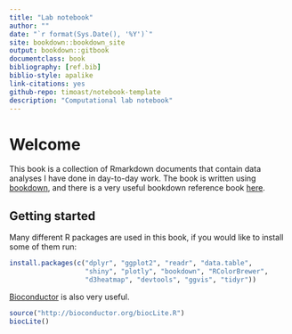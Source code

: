 ```yaml
--- 
title: "Lab notebook"
author: ""
date: "`r format(Sys.Date(), '%Y')`"
site: bookdown::bookdown_site
output: bookdown::gitbook
documentclass: book
bibliography: [ref.bib]
biblio-style: apalike
link-citations: yes
github-repo: timoast/notebook-template
description: "Computational lab notebook"
---
```


# Welcome

This book is a collection of Rmarkdown documents that contain data analyses I have done in day-to-day work. The book is written using [bookdown](https://bookdown.org/), and there is a very useful bookdown reference book [here](https://bookdown.org/yihui/bookdown/).

## Getting started

Many different R packages are used in this book, if you would like to install some of them run:

```r
install.packages(c("dplyr", "ggplot2", "readr", "data.table",
                   "shiny", "plotly", "bookdown", "RColorBrewer",
                   "d3heatmap", "devtools", "ggvis", "tidyr"))
```

[Bioconductor](www.bioconductor.org) is also very useful.

```r
source("http://bioconductor.org/biocLite.R")
biocLite()
```
